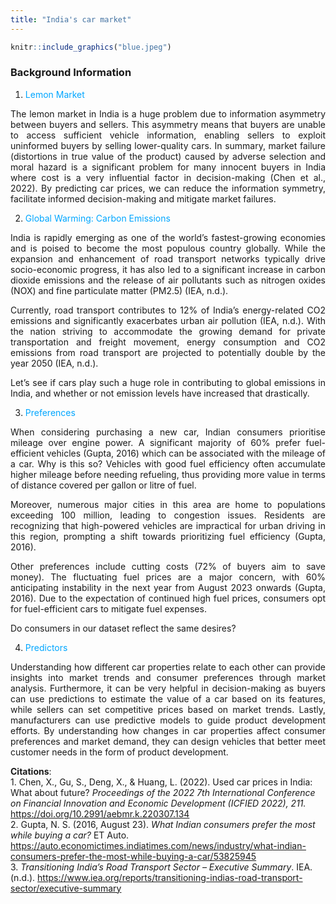 ```yaml
---
title: "India's car market"
---
```

```r
knitr::include_graphics("blue.jpeg")
```
### Background Information

<div style="text-align: justify;">
1. <span style="color:#00A6FF">Lemon Market</span>

The lemon market in India is a huge problem due to information asymmetry between buyers and sellers. This asymmetry means that buyers are unable to access sufficient vehicle information, enabling sellers to exploit uninformed buyers by selling lower-quality cars. In summary, market failure (distortions in true value of the product) caused by adverse selection and moral hazard is a significant problem for many innocent buyers in India where cost is a very influential factor in decision-making (Chen et al., 2022). By predicting car prices, we can reduce the information symmetry, facilitate informed decision-making and mitigate market failures.

2. <span style="color:#00A6FF">Global Warming: Carbon Emissions</span>

India is rapidly emerging as one of the world's fastest-growing economies and is poised to become the most populous country globally. While the expansion and enhancement of road transport networks typically drive socio-economic progress, it has also led to a significant increase in carbon dioxide emissions and the release of air pollutants such as nitrogen oxides (NOX) and fine particulate matter (PM2.5) (IEA, n.d.).

Currently, road transport contributes to 12% of India's energy-related CO2 emissions and significantly exacerbates urban air pollution (IEA, n.d.). With the nation striving to accommodate the growing demand for private transportation and freight movement, energy consumption and CO2 emissions from road transport are projected to potentially double by the year 2050 (IEA, n.d.).

Let's see if cars play such a huge role in contributing to global emissions in India, and whether or not emission levels have increased that drastically.

3. <span style="color:#00A6FF">Preferences</span>

When considering purchasing a new car, Indian consumers prioritise mileage over engine power. A significant majority of 60% prefer fuel-efficient vehicles (Gupta, 2016) which can be associated with the mileage of a car. Why is this so? Vehicles with good fuel efficiency often accumulate higher mileage before needing refueling, thus providing more value in terms of distance covered per gallon or litre of fuel. 

Moreover, numerous major cities in this area are home to populations exceeding 100 million, leading to congestion issues. Residents are recognizing that high-powered vehicles are impractical for urban driving in this region, prompting a shift towards prioritizing fuel efficiency (Gupta, 2016).

Other preferences include cutting costs (72% of buyers aim to save money). The fluctuating fuel prices are a major concern, with 60% anticipating instability in the next year from August 2023 onwards (Gupta, 2016). Due to the expectation of continued high fuel prices, consumers opt for fuel-efficient cars to mitigate fuel expenses.

Do consumers in our dataset reflect the same desires?

4. <span style="color:#00A6FF">Predictors</span>

Understanding how different car properties relate to each other can provide insights into market trends and consumer preferences through market analysis. Furthermore, it can be very helpful in decision-making as buyers can use predictions to estimate the value of a car based on its features, while sellers can set competitive prices based on market trends. Lastly, manufacturers can use predictive models to guide product development efforts. By understanding how changes in car properties affect consumer preferences and market demand, they can design vehicles that better meet customer needs in the form of product development.
</div>

**Citations**: 
<br> 1. Chen, X., Gu, S., Deng, X., & Huang, L. (2022). Used car prices in India: What about future? *Proceedings of the 2022 7th International Conference on Financial Innovation and Economic Development (ICFIED 2022), 211.* [https://doi.org/10.2991/aebmr.k.220307.134](https://doi.org/10.2991/aebmr.k.220307.134)
<br>
2. Gupta, N. S. (2016, August 23). *What Indian consumers prefer the most while buying a car?* ET Auto.  [https://auto.economictimes.indiatimes.com/news/industry/what-indian-consumers-prefer-the-most-while-buying-a-car/53825945](https://auto.economictimes.indiatimes.com/news/industry/what-indian-consumers-prefer-the-most-while-buying-a-car/53825945)
<br>
3. *Transitioning India’s Road Transport Sector – Executive Summary*. IEA. (n.d.). [https://www.iea.org/reports/transitioning-indias-road-transport-sector/executive-summary](https://www.iea.org/reports/transitioning-indias-road-transport-sector/executive-summary ) 